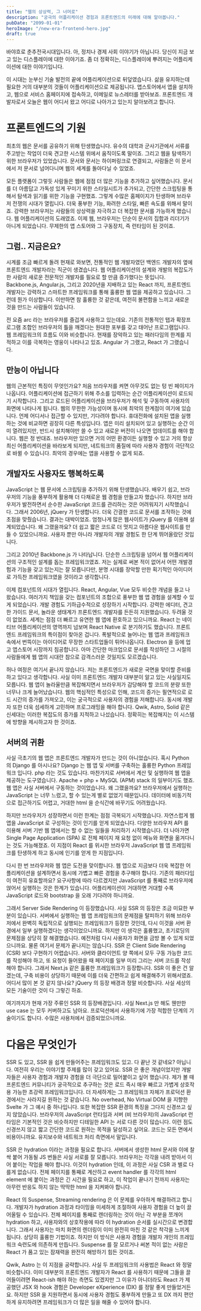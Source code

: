 ```yaml
---
title: "웹의 상상력, 그 너머로"
description: "궁극의 어플리케이션 경험과 프론트엔드의 미래에 대해 알아봅니다."
pubDate: "2099-01-01"
heroImage: "/new-era-frontend-hero.jpg"
draft: true
---
```


바야흐로 춘추전국시대입니다. 아, 정치나 경제 사회 이야기가 아닙니다. 당신이 지금 보고 있는 디스플레이에 대한 이야기죠. 좀 더 정확히는, 디스플레이에 뿌려지는 어플리케이션에 대한 이야기입니다.

이 시대는 눈부신 기술 발전의 끝에 어플리케이션으로 뒤덮였습니다. 삶을 유지하는데 필요한 거의 대부분의 것들이 어플리케이션으로 제공됩니다. 앱스토어에서 앱을 설치하고, 웹으로 서비스 홈페이지에 접속하고, 이메일로 뉴스레터를 받아보죠. 프론트엔드 개발자로서 오늘은 웹이 어디서 왔고 어디로 나아가고 있는지 알아보려고 합니다.

# 프론트엔드의 기원

최초의 웹은 문서를 공유하기 위해 탄생했습니다. 유수의 대학과 군사기관에서 서류를 주고받는 작업이 더욱 견고한 시스템 위에서 움직이도록 말이죠. 그리고 웹을 탐색하기 위한 브라우저가 있었습니다. 문서와 문서는 하이퍼링크로 연결되고, 사람들은 이 문서에서 저 문서로 넘어다니며 웹의 세계를 돌아다닐 수 있었죠.

모든 플랫폼이 그렇듯 사람들은 웹에 점점 더 많은 기능을 추가하고 싶어했습니다. 문서를 더 아름답고 가독성 있게 꾸미기 위한 스타일시트가 추가되고, 간단한 스크립팅을 통해서 탐색과 읽기를 위한 기능을 구현했죠. 그렇게 수많은 홈페이지가 탄생하며 브라우저 전쟁의 시대가 열립니다. 더욱 풍부한 기능, 화려한 스타일, 빠른 속도를 위해서 말이죠. 강력한 브라우저는 사람들의 상상력을 자극하고 더 복잡한 문서를 가능하게 했습니다. 웹 어플리케이션의 도래였죠. 이제 웹, 브라우저는 단순이 문서의 집합과 리더기가 아니게 되었습니다. 무제한의 앱 스토어와 그 구동장치, 즉 런타임이 된 것이죠.

## 그럼.. 지금은요?

시계를 조금 빠르게 돌려 현재로 와보면, 전통적인 웹 개발자였던 백엔드 개발자의 옆에 프론트엔드 개발자라는 직군이 생겼습니다. 웹 어플리케이션의 설계와 개발의 복잡도가 한 사람의 새로운 전문적인 개발자를 필요로 할 만큼 증가했다는 뜻입니다. Backbone.js, Angular.js, 그리고 2020년을 지배하고 있는 React 까지, 프론트엔드 개발자는 강력하고 스마트한 프레임워크를 통해 훌륭한 웹 앱을 제공하고 있습니다. 그런데 뭔가 이상합니다. 이만하면 참 훌륭한 것 같은데, 여전히 불편함을 느끼고 새로운 것을 만드는 사람들이 있습니다.

전 요즘 arc 라는 브라우저를 즐겁게 사용하고 있는데요. 기존의 전통적인 탭과 확장프로그램 조합인 브라우저의 틀을 깨겠다는 원대한 포부를 갖고 태어난 프로그램입니다. 웹 프레임워크의 흐름도 이와 비슷합니다. 현재를 장악하고 있는 패러다임의 한계를 지적하고 이를 극복하는 영웅이 나타나고 있죠. Angular 가 그랬고, React 가 그랬습니다.

## 만능이 아닙니다

웹의 근본적인 특징이 무엇인가요? 처음 브라우저를 켜면 아무것도 없는 텅 빈 페이지가 나옵니다. 어플리케이션에 접근하기 위해 주소를 입력하는 순간 어플리케이션이 로드되기 시작합니다. 그리고 로드된 어플리케이션을 브라우저가 해석 및 구동하여 사용자의 화면에 나타나게 됩니다. 웹의 무한한 가능성이며 동시에 최악의 한계점이 여기에 있습니다. 언제 어디서나 접근할 수 있지만, 기다려야 합니다. 휴대전화에 설치된 앱을 실행하는 것에 비교하면 굉장히 다른 특성입니다. 앱은 미리 설치되어 있고 실행하는 순간 이미 열려있지만, 반드시 설치해야만 쓸 수 있고 새로운 버전이 나오면 업데이트를 해야 합니다. 웹은 정 반대죠. 브라우저만 있으면 거의 어떤 환경이든 실행할 수 있고 거의 항상 최신 어플리케이션을 바라보게 되지만, 네트워크의 품질에 따라 사용자 경험이 극단적으로 바뀔 수 있습니다. 최악의 경우에는 앱을 사용할 수 없게 되죠.

## 개발자도 사용자도 행복하도록

JavaScript 는 웹 문서에 스크립팅을 추가하기 위해 탄생했습니다. 배우기 쉽고, 브라우저의 기능을 풍부하게 활용해 더 다채로운 웹 경험을 만들고자 했습니다. 하지만 브라우저가 발전하면서 순수한 JavaScript 코드를 관리하는 것은 어려워지기 시작했습니다. 그래서 2006년, jQuery 가 탄생합니다. 더욱 간결한 코드로 문서를 조작하는 것에 초점을 맞췄습니다. 결과는 대박이었죠. 엄청나게 많은 웹사이트가 jQuery 를 이용해 설계되었습니다. 왜 그랬을까요? 더 쉽고 짧은 코드로 더 멋지고 아름다운 웹사이트를 만들 수 있었으니까요. 사용자 뿐만 아니라 개발자의 개발 경험도 한 단계 뛰어올랐던 것입니다.

그리고 2010년 Backbone.js 가 나타납니다. 단순한 스크립팅을 넘어서 웹 어플리케이션의 구조적인 설계를 돕는 프레임워크였죠. 저는 실제로 써본 적이 없어서 어떤 개발경험과 기능을 갖고 있는지는 잘 모릅니다만, 분명 시대를 장악할 만한 획기적인 아이디어로 가득찬 프레임워크였을 것이라고 생각합니다.

이제 컴포넌트의 시대가 열립니다. React, Angular, Vue 모두 비슷한 개념을 들고 나왔습니다. 여러가지 책임을 갖는 컴포넌트의 조합으로 풍부한 웹 앱 경험을 설계할 수 있게 되었습니다. 개발 경험도 기하급수적으로 성장하기 시작합니다. 강력한 에디터, 견고한 가이드 문서, 놀라운 생태계가 프론트엔드 개발자를 든든히 지원했습니다. 두려울 것이 없었죠. 세계는 점점 더 빠르고 유연한 웹 앱에 환호하고 있으니까요. React 는 네이티브 어플리케이션의 영역까지 넘보며 React Native 로 분기하기도 했습니다. 프론트엔드 프레임워크의 특이점이 찾아온 겁니다. 폭발적으로 늘어나는 웹 앱과 프레임워크 속에서 번뜩이는 아이디어로 무장한 스타트업들이 튀어나옵니다. Electron 을 등에 업고 앱스토어 시장까지 침공합니다. 아마 간단한 마크업으로 문서를 작성하던 그 시절의 사람들에게 웹 앱의 시대란 참으로 감격스러운 것일지도 모르겠습니다.

허나 여정은 여기서 끝나지 않습니다. 저는 프론트엔드가 새로운 국면을 맞이할 준비를 하고 있다고 생각합니다. 사실 이미 프론트엔드 개발자 대부분이 알고 있는 사실일지도 모릅니다. 웹 앱이 놀라울만큼 복잡해지면서 브라우저가 감당해야 할 코드의 분량 또한 너무나 크게 늘어났습니다. 웹의 핵심적인 특성으로 인해, 코드의 증가는 필연적으로 로드 시간의 증가를 가져오고, 이는 궁극적으로 사용자의 경험을 저해합니다. 동시에 개발자 또한 더욱 섬세하게 고민하며 프로그래밍을 해야 합니다. Qwik, Astro, Solid 같은 신세대는 이러한 복잡도의 증가를 지적하고 나섰습니다. 정확히는 복잡해지는 이 시스템에 방향을 제시하고자 한 것이죠.

## 서버의 귀환

사실 극초기의 웹 앱은 프론트엔드 개발자가 만드는 것이 아니었습니다. 혹시 Python 의 Django 를 아시나요? Django 는 웹 앱 및 서버를 구축하는 훌륭한 Python 프레임워크 입니다. php 라는 것도 있습니다. 마찬가지로 서버에서 계산 및 실행하여 웹 앱을 제공하는 도구였습니다. Apache + php + MySQL (APM) stack 의 일부이기도 했죠. 웹 앱은 사실 서버에서 구동하는 것이었습니다. 왜 그랬을까요? 브라우저에서 실행하는 JavaScript 는 너무 느렸고, 할 수 있는게 별로 없었기 때문입니다. 데이터에 비동기적으로 접근하기도 어렵고, 거대한 html 을 순식간에 바꾸기도 어려웠습니다.

하지만 브라우저가 성장하면서 이런 한계는 점점 극복되기 시작했습니다. 자연스럽게 웹 앱을 JavaScript 로 구성하는 것이 인기를 얻게 되었습니다. 다양한 브라우저 API 를 이용해 서버 기반 웹 앱에서는 할 수 없는 일들을 처리하기 시작했습니다. 더 나아가면 Single Page Application (SPA) 로 전체 페이지 재 요청 없이 메뉴와 화면을 옮겨다니는 것도 가능해졌죠. 이 지점이 React 를 위시한 브라우저 JavaScript 웹 앱 프레임워크를 탄생하게 하고 동시에 인기를 얻게 한 지점입니다.

다시 한 번 브라우저와 웹 앱은 도전을 맞이합니다. 웹 앱으로 지금보다 더욱 복잡한 어플리케이션을 설계하면서 동시에 가볍고 빠른 경험을 추구해야 합니다. 기존의 패러다임이 여전히 유효할까요? 요구사항에 따라 다르겠지만 JavaScript 를 통째로 브라우저에 얹어서 실행하는 것은 한계가 있습니다. 어플리케이션이 거대하면 거대할 수록 JavaScript 로드와 bootstrap 을 오래 기다려야 하니까요.

그래서 Server Side Rendering 이 등장했습니다. 사실 SSR 의 등장은 조금 미묘한 부분이 있습니다. 서버에서 실행하는 웹 앱 프레임워크의 문제점을 탈피하기 위해 브라우저에서 완벽히 독립적으로 실행되는 프레임워크가 등장한 것인데, 다시 이것을 서버 환경에서 일부 실행하겠다는 생각이었으니까요. 하지만 이 생각은 훌륭했고, 초기로딩의 문제점을 상당히 잘 해결했습니다. 예전처럼 다시 사용자가 화면을 금방 볼 수 있게 되었으니까요. 물론 여기서 문제가 끝나지는 않습니다. SSR 은 Client Side Rendering (CSR) 보다 구현하기 어렵습니다. 서버와 클라이언트 양 쪽에서 모두 구동 가능한 코드를 작성해야 하고, 또 요청이 들어왔을 때 페이지를 일부 미리 그리는 서버 코드를 작성해야 합니다. 그래서 Next.js 같은 훌륭한 프레임워크가 등장합니다. SSR 이 좋은 건 알겠는데, 구축 비용이 상당하기 때문에 이를 더욱 간편하고 쉽게 해결해주기 위해서였죠. 어디서 많이 본 것 같지 않나요? jQuery 의 등장 배경과 정말 비슷합니다. 사실 세상의 모든 기술이란 것이 다 그렇긴 하죠.

여기까지가 현재 가장 주류인 SSR 의 등장배경입니다. 사실 Next.js 만 해도 웬만한 use case 는 모두 커버하고도 남아요. 프로덕션에서 사용하기에 가장 적합한 단계의 기술이기도 합니다. 수많은 사용처에서 검증되었으니까요.

# 다음은 무엇인가

SSR 도 있고, SSR 을 쉽게 만들어주는 프레임워크도 있고. 다 끝난 것 같네요? 아닙니다. 여전히 우리는 이야기할 주제를 많이 갖고 있어요. SSR 은 좋은 개념이었지만 개발자들은 사용자 경험과 개발자 경험을 더 극단으로 밀어붙이고 싶어 했습니다. 제가 볼 때 프론트엔드 커뮤니티가 궁극적으로 추구하는 것은 로드 즉시 매우 빠르고 가볍게 상호작용 가능한 초강력 프레임워크입니다. 더 자세하게는 그 프레임워크 자체가 프로덕션 환경에서는 사라지길 원하는 것 같습니다. No overhead, No Virtual DOM 을 지향한 Svelte 가 그 예시 중 하나입니다. 또한 복잡한 SSR 환경의 특징을 그다지 신경쓰고 싶지 않았습니다. 브라우저의 JavaScript 런타임과 서버 (비 브라우저)의 JavaScript 런타임은 기본적인 것은 비슷하지만 디테일한 API 는 서로 다른 것이 많습니다. 이런 점도 신경쓰지 않고 짧고 간단한 코드로 원하는 목적을 달성하고 싶어요. 코드는 모든 면에서 비용이니까요. 유지보수와 네트워크 처리 측면에서 말입니다.

SSR 은 hydration 이라는 과정을 필요로 합니다. 서버에서 생성한 html 문서와 이에 찰싹 붙어 가동될 JS 번들은 사실 서로를 잘 모릅니다. 브라우저는 각각을 내려 받아서 이어 붙이는 작업을 해야 합니다. 이것이 hydration 인데, 이 과정은 사실 CSR 과 별로 다를게 없습니다. 전체 페이지를 통째로 계산하고 event handler 를 각각의 html element 에 붙이는 과정은 긴 시간을 필요로 하고, 이 작업이 끝나기 전까지 사용자는 아무런 반응도 하지 않는 딱딱한 html 을 지켜봐야 합니다.

React 의 Suspense, Streaming rendering 은 이 문제를 우아하게 해결하려고 합니다. 개발자가 hydration 과정과 타이밍을 미세하게 조절하여 사용자 경험을 더 높이 끌어올릴 수 있습니다. 전체 페이지를 통째로 렌더링하는 것이 아닌 각 부분을 쪼개어 hydration 하고, 사용자와의 상호작용에 따라 이 hydration 순서를 실시간으로 변경합니다. 그래서 사용자는 마치 화면의 렌더링이 이미 완전히 마친 것 같은 착각을 느끼게 됩니다. 상당히 훌륭한 기법이죠. 하지만 이 방식은 사용자 경험을 개발자 개인의 프레임워크 숙련도에 의존하게 만듭니다. Suspense 를 잘 모르거나 써본 적이 없는 사람은 React 가 품고 있는 잠재력을 완전히 해방하기 힘든 것이죠.

Qwik, Astro 는 이 지점을 공략합니다. 사실 두 프레임워크의 사용법은 React 와 정말 비슷합니다. 이미 대부분의 프론트엔드 개발자가 React 를 사용하기 때문에 그들을 끌어들이려면 React-ish 해야 하는 측면도 있겠지만 그 이유가 아니더라도 React 가 제공했던 JSX 와 hook 경험은 Developer eXperience (DX) 를 정말 좋게 만들었거든요. 하지만 SSR 을 지원하면서 동시에 사용자 경험도 풍부하게 만들고 또 DX 까지 편안하게 유지하려면 프레임워크가 더 많은 일을 해줄 수 있어야 합니다.
